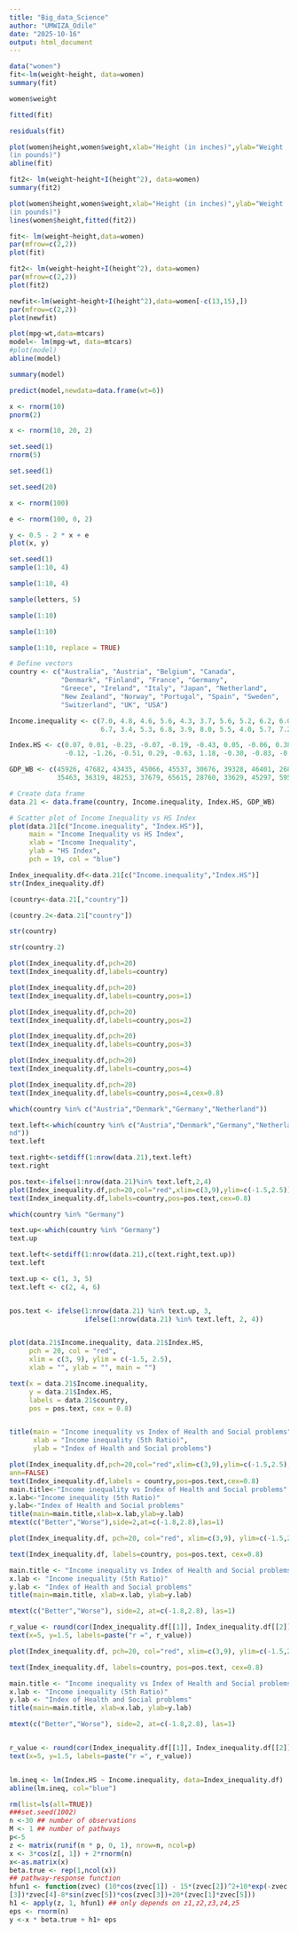 ---
title: "Big_data_Science"
author: "UMWIZA_Odile"
date: "2025-10-16"
output: html_document
---
```{r}
data("women")
fit<-lm(weight~height, data=women)
summary(fit)
```
```{r}
women$weight
```
```{r}
fitted(fit)
```

```{r}
residuals(fit)
```

```{r}
plot(women$height,women$weight,xlab="Height (in inches)",ylab="Weight
(in pounds)")
abline(fit)
```
```{r}
fit2<- lm(weight~height+I(height^2), data=women)
summary(fit2)
```
```{r}
plot(women$height,women$weight,xlab="Height (in inches)",ylab="Weight
(in pounds)")
lines(women$height,fitted(fit2))
```

```{r}
fit<- lm(weight~height,data=women)
par(mfrow=c(2,2))
plot(fit)
```
```{r}
fit2<- lm(weight~height+I(height^2), data=women)
par(mfrow=c(2,2))
plot(fit2)
```
```{r}
newfit<-lm(weight~height+I(height^2),data=women[-c(13,15),])
par(mfrow=c(2,2))
plot(newfit)
```
```{r}
plot(mpg~wt,data=mtcars)
model<- lm(mpg~wt, data=mtcars)
#plot(model)
abline(model)
```
```{r}
summary(model)
```

```{r}
predict(model,newdata=data.frame(wt=6))
```

```{r}
x <- rnorm(10)
pnorm(2)
```

```{r}
x <- rnorm(10, 20, 2)

```

```{r}
set.seed(1)
rnorm(5)
```
```{r}
set.seed(1)
```


```{r}
set.seed(20)
```

```{r}
x <- rnorm(100)
```
```{r}
e <- rnorm(100, 0, 2)
```

```{r}
y <- 0.5 - 2 * x + e
plot(x, y)
```


```{r}
set.seed(1)
sample(1:10, 4)
```

```{r}
sample(1:10, 4)
```

```{r}
sample(letters, 5)
```
```{r}
sample(1:10)
```

```{r}
sample(1:10)
```
```{r}
sample(1:10, replace = TRUE)
```
```{r}
# Define vectors
country <- c("Australia", "Austria", "Belgium", "Canada",
             "Denmark", "Finland", "France", "Germany",
             "Greece", "Ireland", "Italy", "Japan", "Netherland",
             "New Zealand", "Norway", "Portugal", "Spain", "Sweden",
             "Switzerland", "UK", "USA")

Income.inequality <- c(7.0, 4.8, 4.6, 5.6, 4.3, 3.7, 5.6, 5.2, 6.2, 6.0, 
                       6.7, 3.4, 5.3, 6.8, 3.9, 8.0, 5.5, 4.0, 5.7, 7.2, 8.6)

Index.HS <- c(0.07, 0.01, -0.23, -0.07, -0.19, -0.43, 0.05, -0.06, 0.38, 0.25, 
              -0.12, -1.26, -0.51, 0.29, -0.63, 1.18, -0.30, -0.83, -0.46, 0.79, 2.02)

GDP_WB <- c(45926, 47682, 43435, 45066, 45537, 30676, 39328, 46401, 26851, 49393, 
            35463, 36319, 48253, 37679, 65615, 28760, 33629, 45297, 59540, 40233, 54630)

# Create data frame
data.21 <- data.frame(country, Income.inequality, Index.HS, GDP_WB)

# Scatter plot of Income Inequality vs HS Index
plot(data.21[c("Income.inequality", "Index.HS")],
     main = "Income Inequality vs HS Index",
     xlab = "Income Inequality",
     ylab = "HS Index",
     pch = 19, col = "blue")

```
```{r}
Index_inequality.df<-data.21[c("Income.inequality","Index.HS")]
str(Index_inequality.df)
```


```{r}
(country<-data.21[,"country"])
```

```{r}
(country.2<-data.21["country"])
```


```{r}
str(country)
```
```{r}
str(country.2)
```
```{r}
plot(Index_inequality.df,pch=20)
text(Index_inequality.df,labels=country)
```



```{r}
plot(Index_inequality.df,pch=20)
text(Index_inequality.df,labels=country,pos=1)
```

```{r}
plot(Index_inequality.df,pch=20)
text(Index_inequality.df,labels=country,pos=2)
```
```{r}
plot(Index_inequality.df,pch=20)
text(Index_inequality.df,labels=country,pos=3)
```

```{r}
plot(Index_inequality.df,pch=20)
text(Index_inequality.df,labels=country,pos=4)
```
```{r}
plot(Index_inequality.df,pch=20)
text(Index_inequality.df,labels=country,pos=4,cex=0.8)
```
```{r}
which(country %in% c("Austria","Denmark","Germany","Netherland"))
```
```{r}
text.left<-which(country %in% c("Austria","Denmark","Germany","Netherla
nd"))
text.left
```

```{r}
text.right<-setdiff(1:nrow(data.21),text.left)
text.right
```

```{r}
pos.text<-ifelse(1:nrow(data.21)%in% text.left,2,4)
plot(Index_inequality.df,pch=20,col="red",xlim=c(3,9),ylim=c(-1.5,2.5))
text(Index_inequality.df,labels=country,pos=pos.text,cex=0.8)
```
```{r}
which(country %in% "Germany")
```

```{r}
text.up<-which(country %in% "Germany")
text.up
```
```{r}
text.left<-setdiff(1:nrow(data.21),c(text.right,text.up))
text.left
```

```{r}

text.up <- c(1, 3, 5)    
text.left <- c(2, 4, 6)  


pos.text <- ifelse(1:nrow(data.21) %in% text.up, 3, 
                   ifelse(1:nrow(data.21) %in% text.left, 2, 4))


plot(data.21$Income.inequality, data.21$Index.HS,
     pch = 20, col = "red",
     xlim = c(3, 9), ylim = c(-1.5, 2.5),
     xlab = "", ylab = "", main = "")

text(x = data.21$Income.inequality, 
     y = data.21$Index.HS, 
     labels = data.21$country, 
     pos = pos.text, cex = 0.8)


title(main = "Income inequality vs Index of Health and Social problems",
      xlab = "Income inequality (5th Ratio)",
      ylab = "Index of Health and Social problems")

```

```{r}
plot(Index_inequality.df,pch=20,col="red",xlim=c(3,9),ylim=c(-1.5,2.5),
ann=FALSE)
text(Index_inequality.df,labels = country,pos=pos.text,cex=0.8)
main.title<-"Income inequality vs Index of Health and Social problems"
x.lab<-"Income inequality (5th Ratio)"
y.lab<-"Index of Health and Social problems"
title(main=main.title,xlab=x.lab,ylab=y.lab)
mtext(c("Better","Worse"),side=2,at=c(-1.8,2.8),las=1)
```
```{r}

plot(Index_inequality.df, pch=20, col="red", xlim=c(3,9), ylim=c(-1.5,2.5), ann=FALSE)

text(Index_inequality.df, labels=country, pos=pos.text, cex=0.8)

main.title <- "Income inequality vs Index of Health and Social problems"
x.lab <- "Income inequality (5th Ratio)"
y.lab <- "Index of Health and Social problems"
title(main=main.title, xlab=x.lab, ylab=y.lab)

mtext(c("Better","Worse"), side=2, at=c(-1.8,2.8), las=1)

r_value <- round(cor(Index_inequality.df[[1]], Index_inequality.df[[2]]), 2)
text(x=5, y=1.5, labels=paste("r =", r_value))

```
```{r}

plot(Index_inequality.df, pch=20, col="red", xlim=c(3,9), ylim=c(-1.5,2.5), ann=FALSE)

text(Index_inequality.df, labels=country, pos=pos.text, cex=0.8)

main.title <- "Income inequality vs Index of Health and Social problems"
x.lab <- "Income inequality (5th Ratio)"
y.lab <- "Index of Health and Social problems"
title(main=main.title, xlab=x.lab, ylab=y.lab)

mtext(c("Better","Worse"), side=2, at=c(-1.8,2.8), las=1)


r_value <- round(cor(Index_inequality.df[[1]], Index_inequality.df[[2]]), 2)
text(x=5, y=1.5, labels=paste("r =", r_value))


lm.ineq <- lm(Index.HS ~ Income.inequality, data=Index_inequality.df)
abline(lm.ineq, col="blue")

```
```{r}
rm(list=ls(all=TRUE))
###set.seed(1002)
n <-30 ## number of observations
M <- 1 ## number of pathways
p<-5
z <- matrix(runif(n * p, 0, 1), nrow=n, ncol=p)
x <- 3*cos(z[, 1]) + 2*rnorm(n)
x<-as.matrix(x)
beta.true <- rep(1,ncol(x))
## pathway-response function
hfun1 <- function(zvec) (10*cos(zvec[1]) - 15*(zvec[2])^2+10*exp(-zvec
[3])*zvec[4]-8*sin(zvec[5])*cos(zvec[3])+20*(zvec[1]*zvec[5]))
h1 <- apply(z, 1, hfun1) ## only depends on z1,z2,z3,z4,z5
eps <- rnorm(n)
y <-x * beta.true + h1+ eps
```

